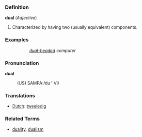 === Definition ===

<b>dual</b> (<i>Adjective</i>)
# Characterized by having two (usually equivalent) components.

=== Examples ===
::<i>[[dual-headed]] computer</i>

=== Pronunciation ===

<b>dual</b>
:(US) SAMPA:/du ' Vl/

===Translations===
* [[Dutch]]: [[tweeledig]]

=== Related Terms ===

* [[duality]], [[dualism]]